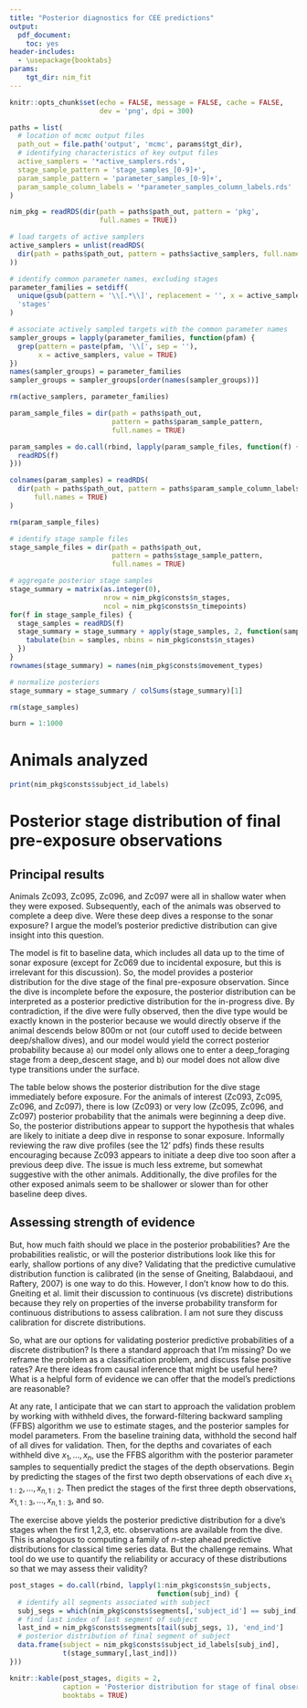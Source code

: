 ```yaml
---
title: "Posterior diagnostics for CEE predictions"
output: 
  pdf_document: 
    toc: yes
header-includes:
  - \usepackage{booktabs}
params:
    tgt_dir: nim_fit
---
```



```r
knitr::opts_chunk$set(echo = FALSE, message = FALSE, cache = FALSE, 
                      dev = 'png', dpi = 300)
```

```r
paths = list(
  # location of mcmc output files
  path_out = file.path('output', 'mcmc', params$tgt_dir),
  # identifying characteristics of key output files
  active_samplers = '*active_samplers.rds',
  stage_sample_pattern = 'stage_samples_[0-9]+',
  param_sample_pattern = 'parameter_samples_[0-9]+',
  param_sample_column_labels = '*parameter_samples_column_labels.rds'
)
```

```r
nim_pkg = readRDS(dir(path = paths$path_out, pattern = 'pkg', 
                      full.names = TRUE))
```

```r
# load targets of active samplers
active_samplers = unlist(readRDS(
  dir(path = paths$path_out, pattern = paths$active_samplers, full.names = TRUE)
))

# identify common parameter names, excluding stages
parameter_families = setdiff(
  unique(gsub(pattern = '\\[.*\\]', replacement = '', x = active_samplers)),
  'stages'
)

# associate actively sampled targets with the common parameter names
sampler_groups = lapply(parameter_families, function(pfam) {
  grep(pattern = paste(pfam, '\\[', sep = ''), 
       x = active_samplers, value = TRUE)
})
names(sampler_groups) = parameter_families
sampler_groups = sampler_groups[order(names(sampler_groups))]

rm(active_samplers, parameter_families)
```

```r
param_sample_files = dir(path = paths$path_out, 
                         pattern = paths$param_sample_pattern,
                         full.names = TRUE)

param_samples = do.call(rbind, lapply(param_sample_files, function(f) {
  readRDS(f)
}))

colnames(param_samples) = readRDS(
  dir(path = paths$path_out, pattern = paths$param_sample_column_labels, 
      full.names = TRUE)
)

rm(param_sample_files)
```

```r
# identify stage sample files
stage_sample_files = dir(path = paths$path_out,
                         pattern = paths$stage_sample_pattern,
                         full.names = TRUE)

# aggregate posterior stage samples
stage_summary = matrix(as.integer(0), 
                       nrow = nim_pkg$consts$n_stages, 
                       ncol = nim_pkg$consts$n_timepoints)
for(f in stage_sample_files) {
  stage_samples = readRDS(f)
  stage_summary = stage_summary + apply(stage_samples, 2, function(samples) {
    tabulate(bin = samples, nbins = nim_pkg$consts$n_stages)
  })
}
rownames(stage_summary) = names(nim_pkg$consts$movement_types)

# normalize posteriors
stage_summary = stage_summary / colSums(stage_summary)[1]

rm(stage_samples)
```

```r
burn = 1:1000
```

# Animals analyzed 

```r
print(nim_pkg$consts$subject_id_labels)
```

# Posterior stage distribution of final pre-exposure observations

## Principal results

Animals Zc093, Zc095, Zc096, and Zc097 were all in shallow water when they were 
exposed.  Subsequently, each of the animals was observed to complete a deep 
dive.  Were these deep dives a response to the sonar exposure?  I argue the 
model's posterior predictive distribution can give insight into this question.

The model is fit to baseline data, which includes all data up to the time of 
sonar exposure (except for Zc069 due to incidental exposure, but this is 
irrelevant for this discussion).  So, the model provides a posterior 
distribution for the dive stage of the final pre-exposure observation.  Since 
the dive is incomplete before the exposure, the posterior distribution can be 
interpreted as a posterior predictive distribution for the in-progress dive. 
By contradiction, if the dive were fully observed, then the dive type would be 
exactly known in the posterior because we would directly observe if the animal 
descends below 800m or not (our cutoff used to decide between deep/shallow 
dives), and our model would yield the correct posterior probability because a) 
our model only allows one to enter a deep_foraging stage from a deep_descent
stage, and b) our model does not allow dive type transitions under the surface.

The table below shows the posterior distribution for the dive stage immediately 
before exposure.  For the animals of interest (Zc093, Zc095, Zc096, and Zc097), 
there is low (Zc093) or very low (Zc095, Zc096, and Zc097) posterior probability
that the animals were beginning a deep dive.  So, the posterior distributions 
appear to support the hypothesis that whales are likely to initiate a deep dive 
in response to sonar exposure.  Informally reviewing the raw dive profiles (see 
the 12' pdfs) finds these results encouraging because Zc093 appears to initiate 
a deep dive too soon after a previous deep dive.  The issue is much less 
extreme, but somewhat suggestive with the other animals.  Additionally, the 
dive profiles for the other exposed animals seem to be shallower or slower than 
for other baseline deep dives.


## Assessing strength of evidence

But, how much faith should we place in the posterior probabilities?  Are the 
probabilities realistic, or will the posterior distributions look like this for
early, shallow portions of any dive?  Validating 
that the predictive cumulative distribution function is calibrated (in the 
sense of Gneiting, Balabdaoui, and Raftery, 2007) is one way to do this. 
However, I don't know how to do this.  Gneiting et al. limit their discussion 
to continuous (vs discrete) distributions because they rely on properties of 
the inverse probability transform for continuous distributions to assess 
calibration.  I am not sure they discuss calibration for discrete distributions.

So, what are our  options for validating posterior predictive probabilities of 
a discrete  distribution?  Is there a standard approach that I'm missing? 
Do we reframe the problem as a classification problem, and discuss false 
positive rates?  Are there ideas from causal inference that might be useful 
here?  What is a helpful form of evidence we can offer that the model's 
predictions are reasonable?

At any rate, I anticipate that we can start to approach the validation problem 
by working with withheld dives, the forward-filtering backward sampling 
(FFBS) algorithm we use to estimate stages, and the posterior samples for model 
parameters.  From the baseline training data, withhold the second half of all 
dives for validation.  Then, for the depths and covariates of each withheld 
dive $x_1,\dots,x_n$, use the 
FFBS algorithm with the posterior parameter samples to sequentially predict the 
stages of the depth observations.  Begin by predicting the stages of the first 
two depth observations of each dive $x_{1,1:2},\dots,x_{n,1:2}$.  Then predict
the stages of the first three depth observations, $x_{1,1:3},\dots,x_{n,1:3}$,
and so.  

The exercise above yields the posterior predictive distribution for a dive's 
stages when the first 1,2,3, etc. observations are available from the 
dive.  This is analogous to computing a family of $n$-step ahead predictive 
distributions for classical time series data.  But the challenge remains.  What
tool do we use to quantify the reliability or accuracy of these distributions so
that we may assess their validity?



```r
post_stages = do.call(rbind, lapply(1:nim_pkg$consts$n_subjects, 
                                    function(subj_ind) {
  # identify all segments associated with subject
  subj_segs = which(nim_pkg$consts$segments[,'subject_id'] == subj_ind)
  # find last index of last segment of subject
  last_ind = nim_pkg$consts$segments[tail(subj_segs, 1), 'end_ind']
  # posterior distribution of final segment of subject
  data.frame(subject = nim_pkg$consts$subject_id_labels[subj_ind],
             t(stage_summary[,last_ind]))
}))

knitr::kable(post_stages, digits = 2, 
             caption = 'Posterior distribution for stage of final observation', 
             booktabs = TRUE)
```


